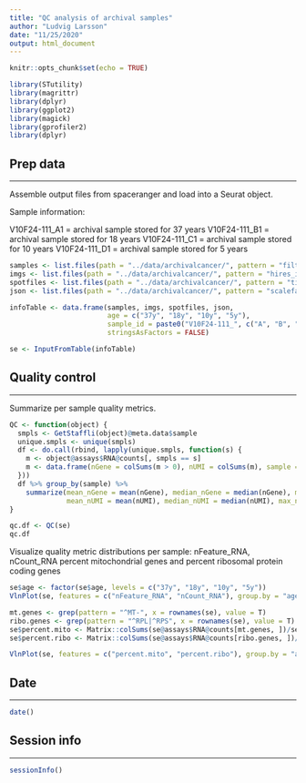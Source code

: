 ```yaml
---
title: "QC analysis of archival samples"
author: "Ludvig Larsson"
date: "11/25/2020"
output: html_document
---
```


```r
knitr::opts_chunk$set(echo = TRUE)
```

```r

library(STutility)
library(magrittr)
library(dplyr)
library(ggplot2)
library(magick)
library(gprofiler2)
library(dplyr)

```


## Prep data
***

Assemble output files from spaceranger and load into a Seurat object.

Sample information:

V10F24-111_A1 = archival sample stored for 37 years
V10F24-111_B1 = archival sample stored for 18 years
V10F24-111_C1 = archival sample stored for 10 years
V10F24-111_D1 = archival sample stored for 5 years

```r

samples <- list.files(path = "../data/archivalcancer/", pattern = "filtered_feature", recursive = TRUE, full.names = TRUE)
imgs <- list.files(path = "../data/archivalcancer/", pattern = "hires_image", recursive = TRUE, full.names = TRUE)
spotfiles <- list.files(path = "../data/archivalcancer/", pattern = "tissue_positions", recursive = TRUE, full.names = TRUE)
json <- list.files(path = "../data/archivalcancer/", pattern = "scalefactors", recursive = TRUE, full.names = TRUE)

infoTable <- data.frame(samples, imgs, spotfiles, json, 
                        age = c("37y", "18y", "10y", "5y"),
                        sample_id = paste0("V10F24-111_", c("A", "B", "C", "D"), "1"),
                        stringsAsFactors = FALSE)

se <- InputFromTable(infoTable)

```

## Quality control
***

Summarize per sample quality metrics.

```r

QC <- function(object) {
  smpls <- GetStaffli(object)@meta.data$sample
  unique.smpls <- unique(smpls)
  df <- do.call(rbind, lapply(unique.smpls, function(s) {
    m <- object@assays$RNA@counts[, smpls == s]
    m <- data.frame(nGene = colSums(m > 0), nUMI = colSums(m), sample = s, stringsAsFactors = FALSE)
  }))
  df %>% group_by(sample) %>%
    summarize(mean_nGene = mean(nGene), median_nGene = median(nGene), max_nGene = max(nGene), min_nGene = min(nGene), 
              mean_nUMI = mean(nUMI), median_nUMI = median(nUMI), max_nUMI = max(nUMI), min_nUMI = min(nUMI))
}

qc.df <- QC(se)
qc.df

```

Visualize quality metric distributions per sample: nFeature_RNA, nCount_RNA percent mitochondrial genes and percent ribosomal protein coding genes

```r

se$age <- factor(se$age, levels = c("37y", "18y", "10y", "5y"))
VlnPlot(se, features = c("nFeature_RNA", "nCount_RNA"), group.by = "age", pt.size = 0.5)

mt.genes <- grep(pattern = "^MT-", x = rownames(se), value = T)
ribo.genes <- grep(pattern = "^RPL|^RPS", x = rownames(se), value = T)
se$percent.mito <- Matrix::colSums(se@assays$RNA@counts[mt.genes, ])/se$nFeature_RNA
se$percent.ribo <- Matrix::colSums(se@assays$RNA@counts[ribo.genes, ])/se$nFeature_RNA

VlnPlot(se, features = c("percent.mito", "percent.ribo"), group.by = "age", pt.size = 0.5) & scale_y_continuous(labels = scales::percent)

```

## Date
***

```r
date()
```

## Session info
***

```r
sessionInfo()

```

